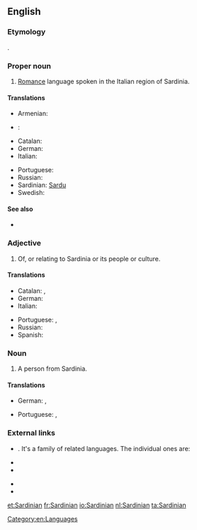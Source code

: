 ==English==

===Etymology===
{{etyl|la}} {{lena}} {{term|Sardinianus}}.

===Proper noun===
{{en-proper noun}}
{{wikipedia|Sardinian language}}
# [[Romance]] language spoken in the Italian region of Sardinia.

====Translations====
{{trans-top|language}}
* Armenian: {{t-|hy|սարդիներեն|tr=sardineren}}
* {{fi}}: {{t+|fi|sardi}}
* Catalan: {{t+|ca|sard|m}}
* German: {{t|de|Sardisch|n}}
* Italian: {{t+|it|sardo|m}}
{{trans-mid}}
* Portuguese: {{t|pt|sardo|m}}
* Russian: {{t|ru|сардинский|sc=Cyrl}}
* Sardinian: [[Sardu]]
* Swedish: {{t|sv|Sardiska}}
{{trans-bottom}}

====See also====
* {{langcat}}

===Adjective===
{{en-adj|-}}

# Of, or relating to Sardinia or its people or culture.

====Translations====
{{trans-top|relating to Sardinia}}
* Catalan: {{t+|ca|sard|m}}, {{t-|ca|sarda|f}}
* German: {{t|de|sardisch}}
* Italian: {{t+|it|sardo|m}}
{{trans-mid}}
* Portuguese: {{t|pt|sardo|m}}, {{t|pt|sardenho|m}}
* Russian: {{t|ru|сардинский|sc=Cyrl}}
* Spanish: {{t+|es|sardo|m}}
{{trans-bottom}}

===Noun===
{{en-noun}}

# A person from Sardinia.

====Translations====
{{trans-top|person from Sardinia}}
* German: {{t|de|Sarde|m}}, {{t|de|Sardin|f}}
{{trans-mid}}
* Portuguese: {{t|pt|sardo|m}}, {{t|pt|sardenho|m}}
{{trans-bottom}}

===External links===
* {{ISO 639|1code=sc|3code=srd}}. It's a family of related languages. The individual ones are:
{{top2}}
* {{ethnologue|lang=Campidanese Sardinian|code=sro}}
* {{ethnologue|lang=Gallurese Sardinian|code=sdn}}
{{mid2}}
* {{ethnologue|lang=Logudorese Sardinian|code=src}}
* {{ethnologue|lang=Sassarese Sardinian|code=sdc}}
{{bottom}}

[[Category:en:Languages]]

[[et:Sardinian]]
[[fr:Sardinian]]
[[io:Sardinian]]
[[nl:Sardinian]]
[[ta:Sardinian]]